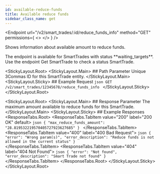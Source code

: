 ```yaml
---
id: available-reduce-funds
title: Available reduce funds
sidebar_class_name: get
---
```



<Endpoint
  url="/v2/smart_trades/:id/reduce_funds_info"
  method="GET"
  permissions={
    <>
      <Permission title="Permission" description="SMART_TRADES_WRITE" />
      <Permission title="Security" description="SIGNED" />
    </>
  }
/>

Shows information about available amount to reduce funds.


<Informer variant="info">
 The endpoint is available for SmartTrades with status **waiting_targets**. Use the endpoint Get SmartTrade to check a status SmartTrade.
</Informer>

<Separator />

<StickyLayout.Root>
        <StickyLayout.Main>
        ## Path Parameter
        <ApiParam name='id' type='integer' id="id" required>
        Unique 3Commas ID for this SmartTrade entity.
        </ApiParam>
        </StickyLayout.Main>
        <StickyLayout.Sticky>
        ## Example Request
        ```json
        GET /v2/smart_trades/12345678/reduce_funds_info
        ```
        </StickyLayout.Sticky>
</StickyLayout.Root>

<StickyLayout.Root>
    <StickyLayout.Main>
      ## Response Parameter
      <ApiParam name='max_reduce_funds_amount' type='string' id="max_reduce_funds_amount" required>
        The maximum amount available to reduce funds for this SmartTrade.
        </ApiParam>
    </StickyLayout.Main>
    <StickyLayout.Sticky>
        ## Example Responses
        <ResponseTabs.Root>
        <ResponseTabs.TabItem value="200" label="200 OK" default>
        ```json
        {
          "max_reduce_funds_amount": "28.819532219570405727923627685"
        }
        ```
        </ResponseTabs.TabItem>
        <ResponseTabs.TabItem value="400" label="400 Bad Request">
            ```json
            {
              "error": "Wrong param(s)",
              "error_description": "Reduce funds is not allowed in the current status"
            }
            ```       
        </ResponseTabs.TabItem>
        <ResponseTabs.TabItem value="404" label="404 Not Found">
            ```json
            {
              "error": "Not found",
              "error_description": "Smart Trade not found"
            }
            ```
        </ResponseTabs.TabItem>
</ResponseTabs.Root>
</StickyLayout.Sticky>
</StickyLayout.Root>